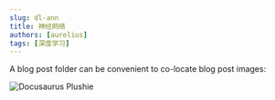 ```yaml
---
slug: dl-ann
title: 神经网络
authors: [aurelius]
tags: [深度学习]
---
```


A blog post folder can be convenient to co-locate blog post images:

![Docusaurus Plushie](./ann-banner.jpg)

